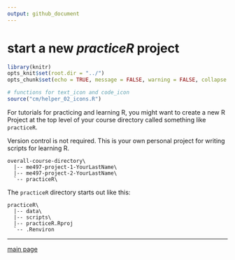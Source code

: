 ```yaml
---
output: github_document
--- 
```


# start a new *practiceR* project 

```r
library(knitr)
opts_knit$set(root.dir = "../")
opts_chunk$set(echo = TRUE, message = FALSE, warning = FALSE, collapse = TRUE)
```

```r
# functions for text_icon and code_icon
source("cm/helper_02_icons.R")
```


For tutorials for practicing and learning R, you might want to create a new R Project at the top level of your course directory called something like `practiceR`.  

Version control is not required.  This is your own personal project for writing scripts for learning R. 

```
overall-course-directory\
  |-- me497-project-1-YourLastName\
  |-- me497-project-2-YourLastName\
  `-- practiceR\
```

The `practiceR` directory starts out like this: 

```
practiceR\  
  |-- data\
  |-- scripts\
  |-- practiceR.Rproj
  `-- .Renviron
```


---

[main page](../README.md)  


